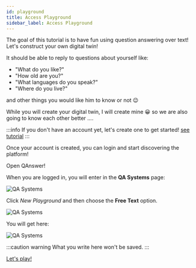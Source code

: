 ```yaml
---
id: playground
title: Access Playground
sidebar_label: Access Playground
---
```



The goal of this tutorial is to have fun using question answering over text! Let's construct your own digital twin!

It should be able to reply to questions about yourself like: 
* "What do you like?"
* "How old are you?"
* "What languages do you speak?"
* "Where do you live?"

and other things you would like him to know or not 😉

While you will create your digital twin, I will create mine 😀 so we are also going to know each other better ....

:::info
If you don't have an account yet, let's create one to get started! [see tutorial](/Introduction/register-login)
:::

Once your account is created, you can login and start discovering the platform!

<div style={{ display: 'flex', justifyContent: 'center', marginBottom: '20px' }}>
    <Link
        to='https://app.qanswer.ai'
        className="button button--primary button--lg"
    >
        Open QAnswer!
    </Link>
</div>

When you are logged in, you will enter in the <b>QA Systems</b> page:

<Image src='/img/newUI/qa-systems-empty.png' alt='QA Systems'/>

Click <i>New Playground</i> and then choose the **Free Text** option.

<Image src='/img/newUI/choose-playground-type.png' alt='QA Systems'/>

You will get here:

<Image src='/img/newUI/playground-text-empty.png' alt='QA Systems'/>

:::caution warning
What you write here won't be saved.
:::

[Let's play!](try-it)

